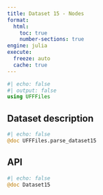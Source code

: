 ```yaml
---
title: Dataset 15 - Nodes
format:
  html:
    toc: true
    number-sections: true
engine: julia
execute:
  freeze: auto
  cache: true
---
```


```julia
#| echo: false
#| output: false
using UFFFiles
```

## Dataset description

```julia
#| echo: false
@doc UFFFiles.parse_dataset15
```

## API

::: {.api}
```julia
#| echo: false
@doc Dataset15
```
:::
